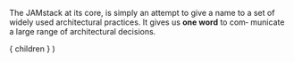 
The JAMstack at its core, is simply an attempt to give a name to a set
of widely used architectural practices. It gives us **one word** to com‐
municate a large range of architectural decisions.

  <Layout>
    { children }
  </Layout>
)
